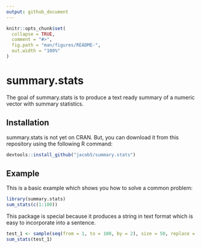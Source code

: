 ```yaml
---
output: github_document
---
```


<!-- README.md is generated from README.Rmd. Please edit that file -->

```r
knitr::opts_chunk$set(
  collapse = TRUE,
  comment = "#>",
  fig.path = "man/figures/README-",
  out.width = "100%"
)
```

# summary.stats

<!-- badges: start -->
<!-- badges: end -->

The goal of summary.stats is to produce a text ready summary of a numeric vector with summary statistics.

## Installation

summary.stats is not yet on CRAN. But, you can download it from this repository using the following R command: 

``` r
devtools::install_github("jacob5/summary.stats")
```

## Example

This is a basic example which shows you how to solve a common problem:

```r
library(summary.stats)
sum_stats(c(1:100))
```

This package is special because it produces a string in text format which is easy to incorporate into a sentence. 

```r
test_1 <- sample(seq(from = 1, to = 100, by = 2), size = 50, replace = TRUE)
sum_stats(test_1)
```


